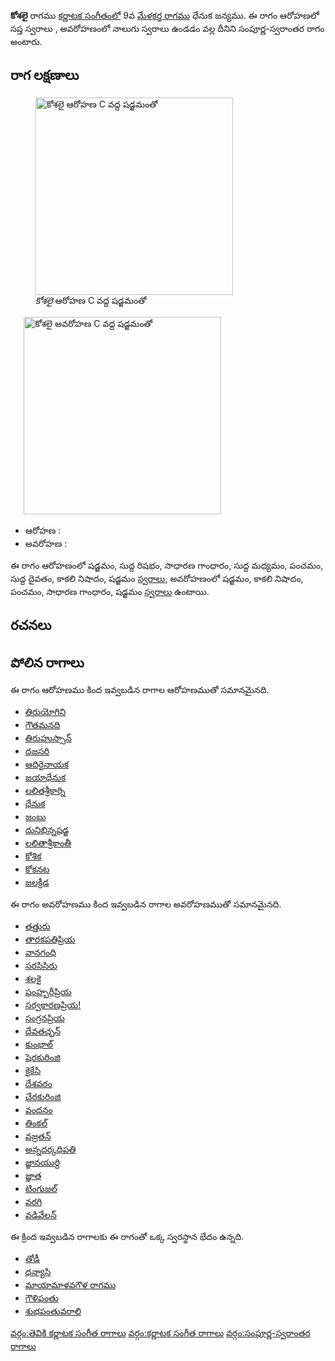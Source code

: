 {{Infobox ragam
	| name          	= కోశలై
	| synonym	    	= 
	| mela          	= 
	| chakra        	= 
	| janaka        	= 
	| type          	= సంపూర్ణ-స్వరాంతర
	| arohanam      	= {{svaraC|S|R1|G2|M1|P|D1|N3|S'}} 
	| avarohanam    	= {{svaraC|S'|N3|P|G2|S}}
	| jeeva         	=
	| chhaya        	=
	| nyasa         	=
	| vishesha      	= 
	| equivalent  		= 
}}
{{కర్ణాటక సంగీత రాగాలు}}
'''కోశలై''' రాగము [[కర్ణాటక సంగీతం]]లో 9వ [[మేళకర్త రాగము]] ధేనుక జన్యము.  ఈ రాగం ఆరోహణలో సప్త స్వరాలు , అవరోహణంలో నాలుగు స్వరాలు ఉండడం వల్ల దీనిని సంపూర్ణ-స్వరాంతర రాగం అంటారు.


==రాగ లక్షణాలు==
[[Image:koshalai_ar_kb2wiki.png|thumb|right|316px|''కోశలై'' ఆరోహణ C వద్ద షడ్జమంతో]]
	[[Image:koshalai_av_kb2wiki.png|thumb|right|316px|''కోశలై'' అవరోహణ C వద్ద షడ్జమంతో]]

* ఆరోహణ : {{svaraC|S|R1|G2|M1|P|D1|N3|S'}} 
* అవరోహణ : {{svaraC|S'|N3|P|G2|S}}

ఈ రాగం ఆరోహణంలో షడ్జమం, సుద్ద  రిషభం, సాధారణ  గాంధారం, సుద్ద మధ్యమం, పంచమం, సుద్ద దైవతం, కాకలి  నిషాదం, షడ్జమం [[స్వరాలు]], అవరోహణంలో షడ్జమం, కాకలి  నిషాదం, పంచమం, సాధారణ  గాంధారం, షడ్జమం [[స్వరాలు]] ఉంటాయి.

==రచనలు==



==పోలిన రాగాలు==
ఈ రాగం ఆరోహణము కింద ఇవ్వబడిన రాగాల ఆరోహణముతో సమానమైనది.
* [[తిరుయోగిని]]
* [[గౌతమనది]]
* [[తిరుహుస్సాన్]]
* [[దజసరి]]
* [[ఆదిరైనాయక]]
* [[జయాధేనుక]]
* [[లలితశ్రీకార్ని]]
* [[ధేనుక]]
* [[జంబు]]
* [[దునిభిన్నషడ్జ]]
* [[లలితాశ్రీకాంతీ]]
* [[కోశిక]]
* [[కోకనట]]
* [[జలక్రీడ]]

ఈ రాగం అవరోహణము కింద ఇవ్వబడిన రాగాల అవరోహణముతో సమానమైనది.
* [[తత్తురు]]
* [[తారకపతిప్రియ]]
* [[వానగంధి]]
* [[సరసిసిరు]]
* [[శలకై]]
* [[షంహ్బరీప్రియ]]
* [[సర్వకారణప్రియ!]]
* [[సంగ్రనప్రియ]]
* [[దేవతచ్ఛన్]]
* [[కుంభాల్]]
* [[షెరకురింజి]]
* [[ కైకేసి]]
* [[దేశవరం]]
* [[ చేరకురింజి]]
* [[వందనం]]
* [[తింకల్]]
* [[వజ్రతన్]]
* [[అన్నదర్కధిపతి]]
* [[ జ్ఞానయుర్ది]]
* [[జ్ఞాత]]
* [[ టింగుజల్]]
* [[వరగి]]
* [[వడివేలన్]]

ఈ క్రింద ఇవ్వబడిన రాగాలకు ఈ రాగంతో ఒక్క స్వరస్థాన భేదం ఉన్నది.
* [[తోడీ]]
* [[ధన్యాసి]]
* [[మాయామాళవగౌళ రాగము]]
* [[గౌళిపంతు]]
* [[శుభపంతువరాలి]]



[[వర్గం:తెవికి కర్ణాటక సంగీత రాగాలు]]
[[వర్గం:కర్ణాటక సంగీత రాగాలు]]
[[వర్గం:సంపూర్ణ-స్వరాంతర రాగాలు]]